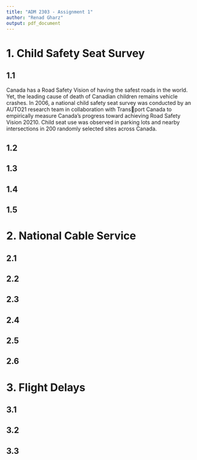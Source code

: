 ```yaml
---
title: "ADM 2303 - Assignment 1"
author: "Renad Gharz"
output: pdf_document
---
```


# 1. Child Safety Seat Survey

## 1.1

Canada has a Road Safety Vision of having the safest roads in the world. Yet, the leading cause of death of Canadian children remains vehicle crashes. In 2006, a national child safety seat survey was conducted by an AUTO21 research team in collaboration with Transport Canada to empirically measure Canada’s progress toward achieving Road Safety Vision 20210. Child seat use was observed in parking lots and nearby intersections in 200 randomly selected sites across Canada.

## 1.2

## 1.3

## 1.4

## 1.5


# 2. National Cable Service

## 2.1

## 2.2

## 2.3

## 2.4

## 2.5

## 2.6


# 3. Flight Delays

## 3.1

## 3.2

## 3.3



